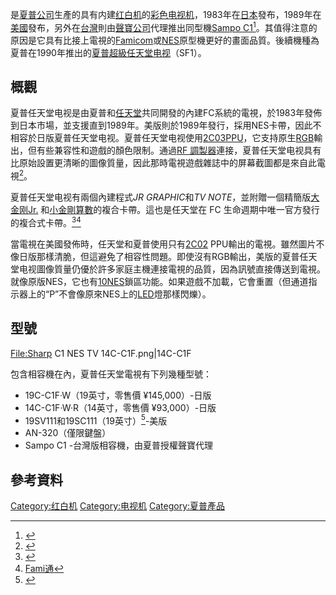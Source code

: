{{noteTA
| G1=Games
| 1=zh-cn:软盘; zh-tw:軟碟片;
}}
{{Infobox CVG system
| title = 夏普任天堂電視<br />My Computer TV C1<br /><span style="font-size: small;">Sharp Nintendo Television</span>
| logo =
| image = [[File:Sharp_C1_NES_TV_14C-C1F.png|200px]]
| manufacturer = [[夏普|夏普]]
| type = [[電視遊樂器|電視遊樂器]]
| generation = [[遊戲機歷史_(第三世代)|第三世代]]
| lifespan = 1983 ~ 1989 年
| CPU = [[理光|理光]][[2A03|2A03]] [[8位元|8位元]]
| media = 卡匣
| storage =
| controllers = 2 個手把
| connectivity =[[RGB|RGB]]
| online service =
| release date = {{Flagicon|JPN}} 1983 年<br/>{{Flagicon|TWN}} 1984 年 ( 由[[聲寶|聲寶]]代理 )<br/>{{Flagicon|USA}} 1989 年 
| compatibility =所有[[红白机|红白机]]遊戲
| predecessor =[[Game&Watch|Game&Watch]]
| successor = [[夏普超級任天堂電視|夏普超级任天堂電視]]
}}

{{vgname2|夏普任天堂电视|ja=ファミコンテレビC1，My Computer TV C1|na=Sharp Nintendo Television<ref>{{Cite web|url=http://assembler.roarvgm.com/Sharp_Nintendo_Television/sharp_nintendo_television.html |title=Sharp Nintendo Television |accessdate=2016-10-27 |date=2002-04-08 |deadurl=bot: unknown |archiveurl=https://web.archive.org/web/20020408080447/http://assembler.roarvgm.com/Sharp_Nintendo_Television/sharp_nintendo_television.html |archivedate=2002-04-08 }}</ref>|常暱稱為'''C1 NES TV'''}} 是[[夏普公司|夏普公司]]生產的具有内建[[红白机|红白机]]的[[彩色电视机|彩色电视机]]，1983年在[[日本|日本]]發布，1989年在[[美國|美國]]發布，另外在[[台灣|台灣]]則由[[聲寶公司|聲寶公司]]代理推出同型機[[Sampo_C1|Sampo C1]]<ref>{{Cite news|url=https://www.cool3c.com/article/103415|title=任天堂收藏家們都如癡如醉的夢幻逸品：Sharp C1電視|last=QK小虎|date=2016-02-29|newspaper=癮科技|accessdate=2016-10-27|archive-date=2016-10-27|archive-url=https://web.archive.org/web/20161027193124/https://www.cool3c.com/article/103415|dead-url=no}}</ref>。其值得注意的原因是它具有比接上電視的[[Famicom|Famicom]]或[[NES|NES]]原型機更好的畫面品質。後續機種為夏普在1990年推出的[[夏普超級任天堂電視|夏普超級任天堂电视]]（SF1）。

== 概觀 ==

夏普任天堂电视是由夏普和[[任天堂|任天堂]]共同開發的內建FC系統的電視，於1983年發佈到日本市場，並支援直到1989年。美版則於1989年發行，採用NES卡帶，因此不相容於日版夏普任天堂电视。夏普任天堂电视使用[[2C03|2C03]][[物理處理器|PPU]]，它支持原生[[三原色光模式|RGB]]輸出，但有些兼容性和遊戲的顏色限制。通過[[RF_調製器|RF 調製器]]連接，夏普任天堂电视具有比原始設置更清晰的圖像質量，因此那時電視遊戲雜誌中的屏幕截圖都是來自此電視<ref>{{Cite web|url=http://kotaku.com/5787855/this-nintendo-was-inside-a-television-set|title=This Nintendo Was Inside A Television Set|accessdate=2016-10-27|author=Luke Plunkett|date=2002-04-08|publisher=|archive-date=2016-11-02|archive-url=https://web.archive.org/web/20161102164023/http://kotaku.com/5787855/this-nintendo-was-inside-a-television-set|dead-url=no}}</ref>。

夏普任天堂电视有兩個內建程式''JR GRAPHIC''和''TV NOTE''，並附贈一個精簡版[[大金刚Jr.|大金刚Jr.]] 和[[小金剛算數|小金剛算數]]的複合卡帶。這也是任天堂在 FC 生命週期中唯一官方發行的複合式卡帶。<ref>{{Cite web|url=http://famicomworld.com/system/other/sharp-c1/|title=Sharp C1 « Famicom World|accessdate=2016-10-27|work=famicomworld.com|archive-date=2016-10-26|archive-url=https://web.archive.org/web/20161026141541/http://famicomworld.com/system/other/sharp-c1/|dead-url=no}}</ref><ref>[[Fami通|Fami通]]</ref>

當電視在美國發佈時，任天堂和夏普使用只有[[2C02|2C02]] PPU輸出的電視。雖然圖片不像日版那樣清脆，但這避免了相容性問題。即使沒有RGB輸出，美版的夏普任天堂电视圖像質量仍優於許多家庭主機連接電視的品質，因為訊號直接傳送到電視。就像原版NES，它也有[[10NES|10NES]]鎖區功能。如果遊戲不加載，它會重置（但通道指示器上的“P”不會像原來NES上的[[發光二極管|LED]]燈那樣閃爍）。

== 型號 ==

<gallery>
File:Sharp C1 NES TV 14C-C1F.png|14C-C1F
</gallery>

包含相容機在內，夏普任天堂電視有下列幾種型號：
* 19C-C1F·W（19英寸，零售價 ¥145,000）-日版
* 14C-C1F·W·R（14英寸，零售價 ¥93,000）-日版
* 19SV111和19SC111（19英寸）<ref>{{Cite web|url=http://www.1up.com/do/blogEntry?bId=9026464|title=The Island of Lost Hardware: TVs With an NES Inside|accessdate=2016-10-27|work=1Up.com|deadurl=yes|archiveurl=https://web.archive.org/web/20121019163541/http://www.1up.com/do/blogEntry?bId=9026464|archivedate=2012-10-19}}</ref>-美版
* AN-320（僅限鍵盤）
* Sampo C1 -台灣版相容機，由夏普授權聲寶代理

== 參考資料 ==
{{reflist}}

{{FC游戏机}}
{{任天堂游戏硬件}}
{{夏普}}

{{DEFAULTSORT:Sharp Nintendo Television}}
[[Category:红白机|Category:红白机]]
[[Category:电视机|Category:电视机]]
[[Category:夏普產品|Category:夏普產品]]
